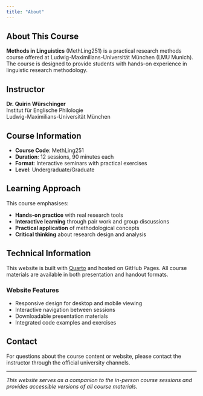 ```yaml
---
title: "About"
---
```


## About This Course

**Methods in Linguistics** (MethLing251) is a practical research methods course offered at Ludwig-Maximilians-Universität München (LMU Munich). The course is designed to provide students with hands-on experience in linguistic research methodology.

## Instructor

**Dr. Quirin Würschinger**  
Institut für Englische Philologie  
Ludwig-Maximilians-Universität München

## Course Information

- **Course Code**: MethLing251
- **Duration**: 12 sessions, 90 minutes each
- **Format**: Interactive seminars with practical exercises
- **Level**: Undergraduate/Graduate

## Learning Approach

This course emphasises:

- **Hands-on practice** with real research tools
- **Interactive learning** through pair work and group discussions
- **Practical application** of methodological concepts
- **Critical thinking** about research design and analysis

## Technical Information

This website is built with [Quarto](https://quarto.org) and hosted on GitHub Pages. All course materials are available in both presentation and handout formats.

### Website Features

- Responsive design for desktop and mobile viewing
- Interactive navigation between sessions
- Downloadable presentation materials
- Integrated code examples and exercises

## Contact

For questions about the course content or website, please contact the instructor through the official university channels.

---

*This website serves as a companion to the in-person course sessions and provides accessible versions of all course materials.*
